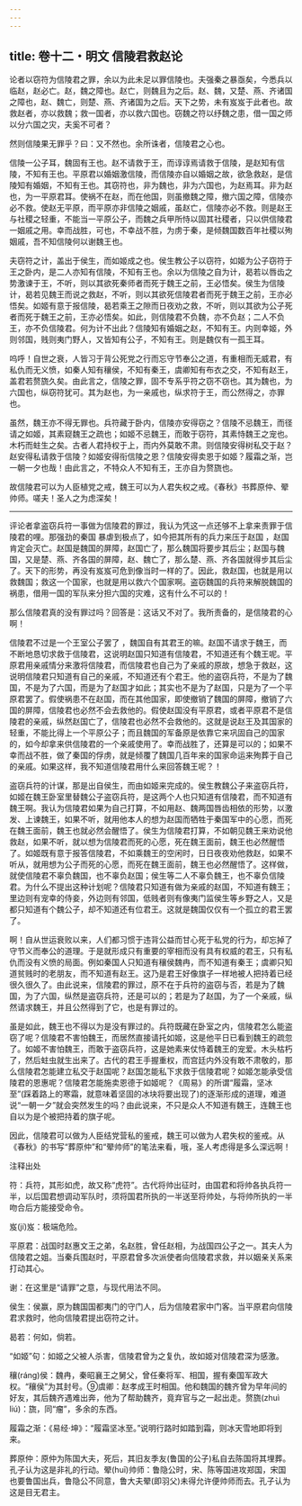 ```yaml
---
---
---
```

title: 卷十二・明文 信陵君救赵论
---

论者以窃符为信陵君之罪，余以为此未足以罪信陵也。夫强秦之暴亟矣，今悉兵以临赵，赵必亡。赵，魏之障也。赵亡，则魏且为之后。赵、魏，又楚、燕、齐诸国之障也，赵、魏亡，则楚、燕、齐诸国为之后。天下之势，未有岌岌于此者也。故救赵者，亦以救魏；救一国者，亦以救六国也。窃魏之符以纾魏之患，借一国之师以分六国之灾，夫奚不可者？

然则信陵果无罪乎？曰：又不然也。余所诛者，信陵君之心也。

信陵一公子耳，魏固有王也。赵不请救于王，而谆谆焉请救于信陵，是赵知有信陵，不知有王也。平原君以婚姻激信陵，而信陵亦自以婚姻之故，欲急救赵，是信陵知有婚姻，不知有王也。其窃符也，非为魏也，非为六国也，为赵焉耳。非为赵也，为一平原君耳。使祸不在赵，而在他国，则虽撤魏之障，撤六国之障，信陵亦必不救。使赵无平原，而平原亦非信陵之姻戚，虽赵亡，信陵亦必不救。则是赵王与社稷之轻重，不能当一平原公子，而魏之兵甲所恃以固其社稷者，只以供信陵君一姻戚之用。幸而战胜，可也，不幸战不胜，为虏于秦，是倾魏国数百年社稷以殉姻戚，吾不知信陵何以谢魏王也。

夫窃符之计，盖出于侯生，而如姬成之也。侯生教公子以窃符，如姬为公子窃符于王之卧内，是二人亦知有信陵，不知有王也。余以为信陵之自为计，曷若以唇齿之势激谏于王，不听，则以其欲死秦师者而死于魏王之前，王必悟矣。侯生为信陵计，曷若见魏王而说之救赵，不听，则以其欲死信陵君者而死于魏王之前，王亦必悟矣。如姬有意于报信陵，曷若乘王之隙而日夜劝之救，不听，则以其欲为公子死者而死于魏王之前，王亦必悟矣。如此，则信陵君不负魏，亦不负赵；二人不负王，亦不负信陵君。何为计不出此？信陵知有婚姻之赵，不知有王。内则幸姬，外则邻国，贱则夷门野人，又皆知有公子，不知有王。则是魏仅有一孤王耳。

呜呼！自世之衰，人皆习于背公死党之行而忘守节奉公之道，有重相而无威君，有私仇而无义愤，如秦人知有穰侯，不知有秦王，虞卿知有布衣之交，不知有赵王，盖君若赘旒久矣。由此言之，信陵之罪，固不专系乎符之窃不窃也。其为魏也，为六国也，纵窃符犹可。其为赵也，为一亲戚也，纵求符于王，而公然得之，亦罪也。

虽然，魏王亦不得无罪也。兵符藏于卧内，信陵亦安得窃之？信陵不忌魏王，而径请之如姬，其素窥魏王之疏也；如姬不忌魏王，而敢于窃符，其素恃魏王之宠也。木朽而蛀生之矣。古者人君持权于上，而内外莫敢不肃。则信陵安得树私交于赵？赵安得私请救于信陵？如姬安得衔信陵之恩？信陵安得卖恩于如姬？履霜之渐，岂一朝一夕也哉！由此言之，不特众人不知有王，王亦自为赘旒也。

故信陵君可以为人臣植党之戒，魏王可以为人君失权之戒。《春秋》书葬原仲、翚帅师。嗟夫！圣人之为虑深矣！

----------------

评论者拿盗窃兵符一事做为信陵君的罪过，我认为凭这一点还够不上拿来责罪于信陵君的哩。那强劲的秦国 暴虐到极点了，如今把其所有的兵力来压于赵国 ，赵国肯定会灭亡。赵国是魏国的屏障，赵国亡了，那么魏国将要步其后尘；赵国与魏国，又是楚、燕、齐各国的屏障，赵、魏亡了，那么楚、燕、齐各国就得步其后尘了。天下的形势，再没有岌岌可危到像当时一样的了。因此，救赵国，也就是用以救魏国；救这一个国家，也就是用以救六个国家啊。盗窃魏国的兵符来解脱魏国的祸患，借用一国的军队来分担六国的灾难，这有什么不可以的！

那么信陵君真的没有罪过吗？回答是：这话又不对了。我所责备的，是信陵君的心啊！

信陵君不过是一个王室公子罢了 ，魏国自有其君王的嘛。赵国不请求于魏王，而不断地恳切求救于信陵君，这说明赵国只知道有信陵君，不知道还有个魏王呢。平原君用亲戚情分来激将信陵君，而信陵君也自己为了亲戚的原故，想急于救赵，这说明信陵君只知道有自己的亲戚，不知道还有个君王。他的盗窃兵符，不是为了魏国，不是为了六国，而是为了赵国才如此；其实也不是为了赵国，只是为了一个平原君罢了。假使祸患不在赵国，而在其他国家，即使撤销了魏国的屏障，撤销了六国的屏障，信陵君也必然不会去救他的。假使赵国没有平原君，或者平原君不是信陵君的亲戚，纵然赵国亡了，信陵君也必然不会救他的。这就是说赵王及其国家的轻重，不能比得上一个平原公子；而且魏国的军备原是依靠它来巩固自己的国家的，如今却拿来供信陵君的一个亲戚使用了。幸而战胜了，还算是可以的；如果不幸而战不胜，做了秦国的俘虏，就是倾覆了魏国几百年来的国家命运来殉葬于自己的亲戚。如果这样，我不知道信陵君用什么来回答魏王呢？！

盗窃兵符的计谋，那是出自侯生，而由如姬来完成的。侯生教魏公子来盗窃兵符，如姬在魏王卧室里替魏公子盗窃兵符，是这两个人也只知道有信陵君，而不知道有魏王啊。我认为信陵君如果为自己打算，不如用赵、魏两国唇齿相依的形势，以激发、上谏魏王，如果不听，就用他本人的想为赵国而牺牲于秦国军中的心愿，而死在魏王面前，魏王也就必然会醒悟了。侯生为信陵君打算，不如朝见魏王来劝说他救赵，如果不听，就以想为信陵君而死的心愿，死在魏王面前，魏王也必然醒悟了。如姬既有意于报答信陵君，不如乘魏王的空闲时，日日夜夜劝他救赵，如果不听从，就用想为公子而死的心愿，而死在魏王面前，魏王也必然醒悟了。这样做，就使信陵君不辜负魏国，也不辜负赵国；侯生等二人不辜负魏王，也不辜负信陵君。为什么不提出这种计划呢？信陵君只知道有做为亲戚的赵国，不知道有魏王；里边则有宠幸的侍妾，外边则有邻国，低贱者则有像夷门监侯生等乡野之人，又是都只知道有个魏公子，却不知道还有位君王。这就是魏国仅仅有一个孤立的君王罢了。

啊！自从世运衰败以来，人们都习惯于违背公益而甘心死于私党的行为，却忘掉了守节义而奉公的道理。于是就形成只有重要的宰相而没有具有权威的君王，只有私仇而没有义愤的局面。例如秦国人只知道有穰侯魏冉，而不知道有秦王；虞卿只知道贫贱时的老朋友，而不知道有赵王。这乃是君王好像旗子一样地被人把持着已经很久很久了。由此说来，信陵君的罪过，原不在于兵符的盗窃与否，若是为了魏国，为了六国，纵然是盗窃兵符，还是可以的；若是为了赵国，为了一个亲戚，纵然请求魏王，并且公然得到了它，也是有罪过的。

虽是如此，魏王也不得以为是没有罪过的。兵符既藏在卧室之内，信陵君怎么能盗窃了呢？信陵君不害怕魏王，而居然直接请托如姬，这是他平日已看到魏王的疏忽了。如姬不害怕魏王，而敢于盗窃兵符，这是她素来仗恃着魏王的宠爱。木头枯朽了，然后蛀虫就生出来了。古代的君王手握重权，而宫廷内外没有敢不肃敬的，那么信陵君怎能建立私交于赵国呢？赵国怎能私下求救于信陵君呢？如姬怎能承受信陵君的恩惠呢？信陵君怎能施卖恩德于如姬呢？《周易》的所谓“履霜，坚冰至”(踩着路上的寒霜，就意味着坚固的冰块将要出现了)的逐渐形成的道理，难道说“一朝一夕”就会突然发生的吗？由此说来，不只是众人不知道有魏王，连魏王也自以为是个被把持着的旗子呢。

因此，信陵君可以做为人臣结党营私的鉴戒，魏王可以做为人君失权的鉴戒。从《春秋》的书写“葬原仲”和“翚帅师”的笔法来看，哦，圣人考虑得是多么深远啊！

注释出处

符：兵符，其形如虎，故又称“虎符”。古代将帅出征时，由国君和将帅各执兵符一半，以后国君想调动军队时，须将国君所执的一半送至将帅处，与将帅所执的一半吻合后方能接受命令。

岌(jí)岌：极端危险。

平原君：战国时赵惠文王之弟，名赵胜，曾任赵相，为战国四公子之一。其夫人为信陵君之姐。当秦兵围赵时，平原君曾多次派使者向信陵君求救，并以姻亲关系来打动其心。

谢：在这里是“请罪”之意，与现代用法不同。

侯生：侯赢，原为魏国国都夷门的守门人，后为信陵君家中门客。当平原君向信陵君求救时，他向信陵君提出窃符之计。

曷若：何如，倘若。

“如姬”句：如姬之父被人杀害，信陵君曾为之复仇，故如姬对信陵君深为感激。

穰(ránɡ)侯：魏冉，秦昭襄王之舅父，曾任秦将军、相国，握有秦国军政大权。“穰侯”为其封号。⑨虞卿：赵孝成王时相国。他和魏国的魏齐曾为早年间的好友，其后魏齐遇难出奔，他为了帮助魏齐，竟弃官与之一起出走。赘旒(zhuì liú)：旒，同“瘤”，多余的东西。

履霜之渐：《易经·坤》：“履霜坚冰至。”说明行路时如踏到霜，则冰天雪地即将到来。

葬原仲：原仲为陈国大夫，死后，其旧友季友(鲁国的公子)私自去陈国将其埋葬。孔子认为这是非礼的行动。翚(huī)帅师：鲁隐公时，宋、陈等国进攻郑国，宋国也要鲁国出兵，鲁隐公不同意，鲁大夫翚(即羽父)未得允许便帅师而去。孔子认为这是目无君主。

